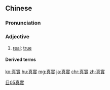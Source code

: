{{also|真实}}
==Chinese==
{{zh-forms|s=真实}}

===Pronunciation===
{{zh-pron
|m=zhēnshí
|c=zan1 sat6
|h=pfs=chṳ̂n-sṳ̍t
|mn=chin-si̍t
|cat=a
}}

===Adjective===
{{zh-adj}}

# [[real]]; [[true]]

====Derived terms====
{{zh-der|真實電影|真實影片}}

[[Category:Elementary Mandarin|目05真實]]

[[ko:真實]]
[[hu:真實]]
[[mg:真實]]
[[ja:真實]]
[[chr:真實]]
[[zh:真實]]